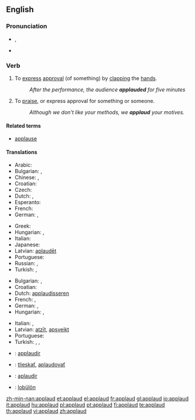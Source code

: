 ==English==

===Pronunciation===
* {{a|UK}} {{IPA|/əˈplɔːd/}}, {{SAMPA|/@"plO:d/}}
* {{audio|en-us-applaud.ogg|Audio (US)}}

===Verb===
{{en-verb}}

# {{context|transitive|intransitive}} To [[express]] [[approval]] (of something) by [[clap|clapping]] the [[hand]]s.
#: ''After the performance, the audience '''applauded''' for five minutes''
# {{context|transitive|intransitive}} To [[praise]], or express approval for something or someone.
#: ''Although we don't like your methods, we '''applaud''' your motives.''

====Related terms====
* [[applause]]

====Translations====
{{trans-top|to express approval by clapping}}
* Arabic: {{t|ar|صفق|tr=saffaqa|sc=Arab}}
* Bulgarian: {{t|bg|аплодирам|sc=Cyrl}},  {{t|bg|ръкопляскам|sc=Cyrl}}
* Chinese: {{t-|cmn|拍手|tr=pāishǒu|sc=Hani|xs=Mandarin}},  {{t-|cmn|鼓掌|tr=gǔzhǎng|sc=Hani|xs=Mandarin}}
* Croatian: {{t-|hr|aplaudirati}}
* Czech: {{t-|cs|tleskat}}
* Dutch: {{t+|nl|applaudisseren}}, {{t-|nl|klappen}}
* Esperanto: {{t-|eo|aplaŭdi|xs=Esperanto}}
* French: {{t+|fr|applaudir}}
* German: {{t+|de|applaudieren}}, {{t+|de|klatschen}}
{{trans-mid}}
* Greek: {{t+|el|χειροκροτώ|tr=khirokrotó|sc=Grek}}
* Hungarian: {{t+|hu|tapsol}},  {{t|hu|megtapsol}}
* Italian: {{t+|it|applaudire}}
* Japanese: {{t|ja|拍手する|tr=hakushu suru|sc=Jpan}}
* Latvian: [[aplaudēt]]
* Portuguese: {{t+|pt|aplaudir}}
* Russian: {{t|ru|аплодировать|tr=aplodírovat'|sc=Cyrl}},  {{t|ru|хлопать|tr=xlópat'|sc=Cyrl}}
* Turkish: {{t+|tr|alkışlamak}},  {{t|tr|el çırpmak}}
{{trans-bottom}}

{{trans-top|to praise, or express approval by words}}
* Bulgarian: {{t|bg|хваля|sc=Cyrl}},  {{t|bg|одобрявам|sc=Cyrl}}
* Croatian: {{t-|hr|aplaudirati}}
* Dutch: [[applaudisseren]]
* French: {{t+|fr|louer}}, {{t+|fr|approuver}}
* German: {{t+|de|loben}}, {{t-|de|befürworten}}
* Hungarian: {{t|hu|helyesel}},  {{t+|hu|dicsér}}
{{trans-mid}}
* Italian: {{t+|it|lodare}}, {{t+|it|approvare}}
* Latvian: [[atzīt]], [[apsveikt]]
* Portuguese: {{t+|pt|aplaudir}}
* Turkish: {{t|tr|beğenmek}},  {{t|tr|takdir etmek}},  {{t+|tr|alkışlamak}}
{{trans-bottom}}

{{checktrans-top}}
* {{ttbc|Interlingua}}: [[applaudir]]
* {{ttbc|Slovak}}: [[tlieskať]], [[aplaudovať]]
* {{ttbc|Spanish}}: [[aplaudir]]
* {{ttbc|Volapük}}: [[lobülön]]
{{trans-bottom}}

[[zh-min-nan:applaud]]
[[et:applaud]]
[[el:applaud]]
[[fr:applaud]]
[[gl:applaud]]
[[io:applaud]]
[[it:applaud]]
[[hu:applaud]]
[[pl:applaud]]
[[pt:applaud]]
[[fi:applaud]]
[[te:applaud]]
[[th:applaud]]
[[vi:applaud]]
[[zh:applaud]]